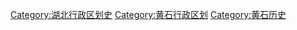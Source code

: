 [[Category:湖北行政区划史|Category:湖北行政区划史]]
[[Category:黄石行政区划|Category:黄石行政区划]]
[[Category:黄石历史|Category:黄石历史]]